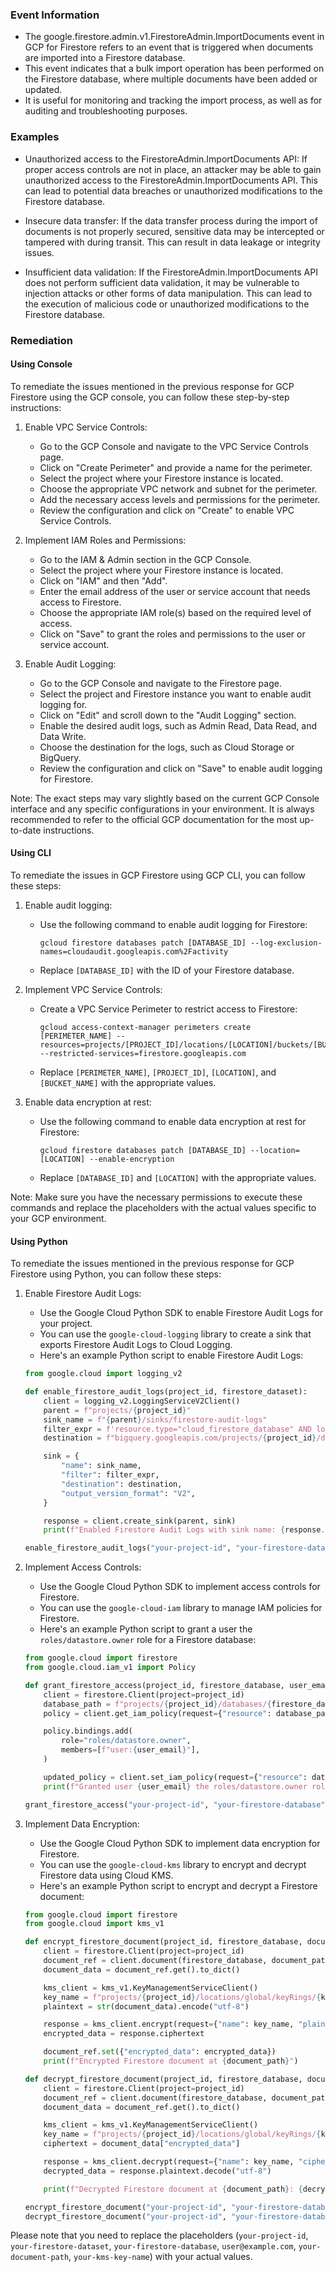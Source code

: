 
### Event Information

- The google.firestore.admin.v1.FirestoreAdmin.ImportDocuments event in GCP for Firestore refers to an event that is triggered when documents are imported into a Firestore database.
- This event indicates that a bulk import operation has been performed on the Firestore database, where multiple documents have been added or updated.
- It is useful for monitoring and tracking the import process, as well as for auditing and troubleshooting purposes.


### Examples

- Unauthorized access to the FirestoreAdmin.ImportDocuments API: If proper access controls are not in place, an attacker may be able to gain unauthorized access to the FirestoreAdmin.ImportDocuments API. This can lead to potential data breaches or unauthorized modifications to the Firestore database.

- Insecure data transfer: If the data transfer process during the import of documents is not properly secured, sensitive data may be intercepted or tampered with during transit. This can result in data leakage or integrity issues.

- Insufficient data validation: If the FirestoreAdmin.ImportDocuments API does not perform sufficient data validation, it may be vulnerable to injection attacks or other forms of data manipulation. This can lead to the execution of malicious code or unauthorized modifications to the Firestore database.

### Remediation

#### Using Console

To remediate the issues mentioned in the previous response for GCP Firestore using the GCP console, you can follow these step-by-step instructions:

1. Enable VPC Service Controls:
   - Go to the GCP Console and navigate to the VPC Service Controls page.
   - Click on "Create Perimeter" and provide a name for the perimeter.
   - Select the project where your Firestore instance is located.
   - Choose the appropriate VPC network and subnet for the perimeter.
   - Add the necessary access levels and permissions for the perimeter.
   - Review the configuration and click on "Create" to enable VPC Service Controls.

2. Implement IAM Roles and Permissions:
   - Go to the IAM & Admin section in the GCP Console.
   - Select the project where your Firestore instance is located.
   - Click on "IAM" and then "Add".
   - Enter the email address of the user or service account that needs access to Firestore.
   - Choose the appropriate IAM role(s) based on the required level of access.
   - Click on "Save" to grant the roles and permissions to the user or service account.

3. Enable Audit Logging:
   - Go to the GCP Console and navigate to the Firestore page.
   - Select the project and Firestore instance you want to enable audit logging for.
   - Click on "Edit" and scroll down to the "Audit Logging" section.
   - Enable the desired audit logs, such as Admin Read, Data Read, and Data Write.
   - Choose the destination for the logs, such as Cloud Storage or BigQuery.
   - Review the configuration and click on "Save" to enable audit logging for Firestore.

Note: The exact steps may vary slightly based on the current GCP Console interface and any specific configurations in your environment. It is always recommended to refer to the official GCP documentation for the most up-to-date instructions.

#### Using CLI

To remediate the issues in GCP Firestore using GCP CLI, you can follow these steps:

1. Enable audit logging:
   - Use the following command to enable audit logging for Firestore:
     ```
     gcloud firestore databases patch [DATABASE_ID] --log-exclusion-names=cloudaudit.googleapis.com%2Factivity
     ```
   - Replace `[DATABASE_ID]` with the ID of your Firestore database.

2. Implement VPC Service Controls:
   - Create a VPC Service Perimeter to restrict access to Firestore:
     ```
     gcloud access-context-manager perimeters create [PERIMETER_NAME] --resources=projects/[PROJECT_ID]/locations/[LOCATION]/buckets/[BUCKET_NAME] --restricted-services=firestore.googleapis.com
     ```
   - Replace `[PERIMETER_NAME]`, `[PROJECT_ID]`, `[LOCATION]`, and `[BUCKET_NAME]` with the appropriate values.

3. Enable data encryption at rest:
   - Use the following command to enable data encryption at rest for Firestore:
     ```
     gcloud firestore databases patch [DATABASE_ID] --location=[LOCATION] --enable-encryption
     ```
   - Replace `[DATABASE_ID]` and `[LOCATION]` with the appropriate values.

Note: Make sure you have the necessary permissions to execute these commands and replace the placeholders with the actual values specific to your GCP environment.

#### Using Python

To remediate the issues mentioned in the previous response for GCP Firestore using Python, you can follow these steps:

1. Enable Firestore Audit Logs:
   - Use the Google Cloud Python SDK to enable Firestore Audit Logs for your project.
   - You can use the `google-cloud-logging` library to create a sink that exports Firestore Audit Logs to Cloud Logging.
   - Here's an example Python script to enable Firestore Audit Logs:

   ```python
   from google.cloud import logging_v2

   def enable_firestore_audit_logs(project_id, firestore_dataset):
       client = logging_v2.LoggingServiceV2Client()
       parent = f"projects/{project_id}"
       sink_name = f"{parent}/sinks/firestore-audit-logs"
       filter_expr = f'resource.type="cloud_firestore_database" AND log_name="projects/{project_id}/logs/cloudaudit.googleapis.com%2Factivity"'
       destination = f"bigquery.googleapis.com/projects/{project_id}/datasets/{firestore_dataset}"

       sink = {
           "name": sink_name,
           "filter": filter_expr,
           "destination": destination,
           "output_version_format": "V2",
       }

       response = client.create_sink(parent, sink)
       print(f"Enabled Firestore Audit Logs with sink name: {response.name}")

   enable_firestore_audit_logs("your-project-id", "your-firestore-dataset")
   ```

2. Implement Access Controls:
   - Use the Google Cloud Python SDK to implement access controls for Firestore.
   - You can use the `google-cloud-iam` library to manage IAM policies for Firestore.
   - Here's an example Python script to grant a user the `roles/datastore.owner` role for a Firestore database:

   ```python
   from google.cloud import firestore
   from google.cloud.iam_v1 import Policy

   def grant_firestore_access(project_id, firestore_database, user_email):
       client = firestore.Client(project=project_id)
       database_path = f"projects/{project_id}/databases/{firestore_database}"
       policy = client.get_iam_policy(request={"resource": database_path})

       policy.bindings.add(
           role="roles/datastore.owner",
           members=[f"user:{user_email}"],
       )

       updated_policy = client.set_iam_policy(request={"resource": database_path, "policy": policy})
       print(f"Granted user {user_email} the roles/datastore.owner role for Firestore")

   grant_firestore_access("your-project-id", "your-firestore-database", "user@example.com")
   ```

3. Implement Data Encryption:
   - Use the Google Cloud Python SDK to implement data encryption for Firestore.
   - You can use the `google-cloud-kms` library to encrypt and decrypt Firestore data using Cloud KMS.
   - Here's an example Python script to encrypt and decrypt a Firestore document:

   ```python
   from google.cloud import firestore
   from google.cloud import kms_v1

   def encrypt_firestore_document(project_id, firestore_database, document_path, kms_key_name):
       client = firestore.Client(project=project_id)
       document_ref = client.document(firestore_database, document_path)
       document_data = document_ref.get().to_dict()

       kms_client = kms_v1.KeyManagementServiceClient()
       key_name = f"projects/{project_id}/locations/global/keyRings/{kms_key_name}/cryptoKeys/{kms_key_name}"
       plaintext = str(document_data).encode("utf-8")

       response = kms_client.encrypt(request={"name": key_name, "plaintext": plaintext})
       encrypted_data = response.ciphertext

       document_ref.set({"encrypted_data": encrypted_data})
       print(f"Encrypted Firestore document at {document_path}")

   def decrypt_firestore_document(project_id, firestore_database, document_path, kms_key_name):
       client = firestore.Client(project=project_id)
       document_ref = client.document(firestore_database, document_path)
       document_data = document_ref.get().to_dict()

       kms_client = kms_v1.KeyManagementServiceClient()
       key_name = f"projects/{project_id}/locations/global/keyRings/{kms_key_name}/cryptoKeys/{kms_key_name}"
       ciphertext = document_data["encrypted_data"]

       response = kms_client.decrypt(request={"name": key_name, "ciphertext": ciphertext})
       decrypted_data = response.plaintext.decode("utf-8")

       print(f"Decrypted Firestore document at {document_path}: {decrypted_data}")

   encrypt_firestore_document("your-project-id", "your-firestore-database", "your-document-path", "your-kms-key-name")
   decrypt_firestore_document("your-project-id", "your-firestore-database", "your-document-path", "your-kms-key-name")
   ```

Please note that you need to replace the placeholders (`your-project-id`, `your-firestore-dataset`, `your-firestore-database`, `user@example.com`, `your-document-path`, `your-kms-key-name`) with your actual values.

